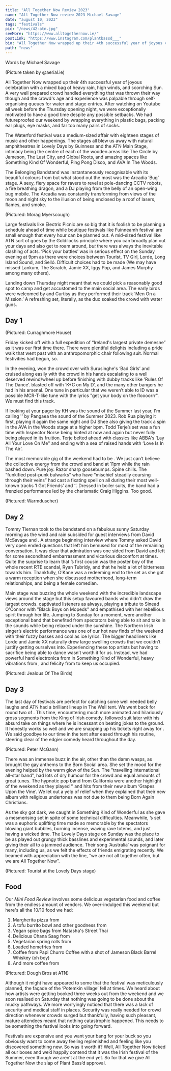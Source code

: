 ---
title: "All Together Now Review 2023"
name: "All Together Now review 2023 Michael Savage"
date: "august 10, 2023"
tags: "festivals"
pic: "/news/42-atn.jpg"
seeMore: "https://www.alltogethernow.ie/"
postLink: "https://www.instagram.com/plantbassd___"
bio: "All Together Now wrapped up their 4th successful year of joyous celebration with a mixed bag of heavy rain, high winds, and scorching Sun."
path: "news"
---

<p className="smallText">Words by Michael Savage</p>

<Picture src="/news/42-deer.jpg" alt="ATN at night with deer centre of image" size={1200} />
(Picture taken by @aerial.ie)

All Together Now wrapped up their 4th successful year of joyous celebration with a mixed bag of heavy rain, high winds, and scorching Sun. A very well prepared crowd handled everything that was thrown their way though and the crowd's age and experience was palpable through self-organising queues for water and stage entries. After watching <HoverLink url="https://www.youtube.com/@TPD" name="TPD TV" external /> on Youtube all week before the Thursday opening night, we were exceptionally motivated to have a good time despite any possible setbacks. We had futureproofed our weekend by wrapping everything in plastic bags, packing ear plugs, eye masks, and far too many pairs of socks.

The Waterford festival was a medium-sized affair with eighteen stages of music and other happenings. The stages all blew us away with natural amphitheatres in Lovely Days by Guinness and the ATN Main Stage, intimacy being the centre of each of the wooden areas like The Circle by Jameson, The Last City, and Global Roots, and amazing spaces like Something Kind Of Wonderful, Ping Pong Disco, and AVA In The Woods.

The Belonging Bandstand was instantaneously recognisable with its beautiful colours from <HoverLink url="www.instagram.com/moragmyerscough" name="Morag Myerscough" external /> but what stood out the most was the Arcadia ‘Bug’ stage. A sexy, fiery space for ravers to revel at pole-dancing CCTV robots, a fire breathing dragon, and a DJ playing from the belly of an open-wing bug mobile. The Arcadia was constantly transforming from views of the moon and night sky to the illusion of being enclosed by a roof of lasers, flames, and smoke.

<Picture src="/news/42-morag.jpg" alt="Morag Myerscough" size={1200} />
(Pictured: Morag Myerscough)

Large festivals like Electric Picnic are so big that it is foolish to be planning a schedule ahead of time while boutique festivals like Fuinneamh festival are small enough that every hour can be planned out. A mid-sized festival like ATN sort of goes by the Goldilocks principle where you can broadly plan out your days and also get to roam around, _but_ there was always the inevitable clashing of acts. ‘Pick your battles’ was in serious effect on the Sunday evening at 9pm as there were choices between Tourist, TV Girl, Lorde, Long Island Sound, and Selló. Difficult choices had to be made (We may have missed Lankum, The Scratch, Jamie XX, Iggy Pop, and James Murphy among many others).

Landing down Thursday night meant that we could pick a reasonably good spot to camp and get accustomed to the main social area. The early birds were welcomed by <HoverLink url="www.instagram.com/karimtamulol" name="Ahmed, With Love." external /> and Curtisy as they performed their track ‘Men On a Mission.’ A refreshing set, literally, as the duo soaked the crowd with water guns.

## Day 1

<Picture src="/news/42-house.jpg" alt="Curraghmore House" size={1200} />
(Pictured: Curraghmore House)

Friday kicked off with a full expedition of “Ireland's largest private demesne” as it was our first time there. There were plentiful delights including a pride walk that went past with an anthropomorphic chair following suit. Normal festivities had begun, so.

In the evening, <HoverLink url="www.instagram.com/rob__rua" name="Rob Rua" external /> won the crowd over with Surusinghe's ‘Bad Girls’ and cruised along easily with the crowd in his hands escalating to a well deserved rewind/wheel up before finishing with dubby tracks like 'Rules Of The Dance’. <HoverLink url="www.instagram.com/partiboi69" name="Partiboi69" external /> blasted off with ‘K+C on My D’, and the many other bangers he had in his arsenal. One tune in particular that we weren’t able to ID was a possible MCR-T-like tune with the lyrics "get your body on the floooorrr". We must find this track.

If looking at your pager by KH was the sound of the Summer last year, I'm calling '<HoverLink url="www.youtube.com/watch?v=C8Ct6P4k8Gc" name="Installation" external />' by Pangaea the sound of the Summer 2023. Rob Rua playing it first, <HoverLink url="www.instagram.com/toddterje" name="Todd Terje" external /> playing it again the same night and DJ Shee also giving the track a spin in the AVA in the Woods stage at a higher bpm. Todd Terje’s set was a fun time with Inspector Norse being hinted at now and again but never fully being played in its fruition. Terje belted ahead with classics like ABBA's ‘Lay All Your Love On Me" and ending with a sea of raised hands with ‘Love Is In The Air’.

The most memorable gig of the weekend had to be <HoverLink url="www.instagram.com/warmduscherr" name="Warmduscher" external />. We just can’t believe the collective energy from the crowd and band at 11pm while the rain bashed down. Pure joy. Razor sharp goosebumps. Spine chills. The “funkified post-punk bulwarks” who have “mischief steadily coursing through their veins” had cast a fixating spell on all during their most well-known tracks ‘I Got Friends’ and ‘<HoverLink url="www.youtube.com/watch?v=5-yMdaFUoR0" name="Midnight Dipper" external />’. Dressed in boiler suits, the band had a frenzied performance led by the charismatic Craig Higgins. Too good.

<Picture src="/news/42-warmduscher.png" alt="warmduscher" size={1200} />
(Pictured: Warmduscher)

## Day 2

Tommy Tiernan took to the bandstand on a fabulous sunny Saturday morning as the wind and rain subsided for guest interviews from David McSavage and <HoverLink url="www.instagram.com/deirdreokane123/" name="Deirdre O'Kane" external />. A strange beginning interview where Tommy asked David very open ended questions that left him bemused for most of the remaining conversation. It was clear that admiration was one sided from David and left for some secondhand embarrassment and vicarious discomfort at times. Quite the surprise to learn that <HoverLink url="www.instagram.com/therealdavidmcsavage" name="David McSavage" external />’s first cousin was the poster boy of the whole recent RTE scandal, Ryan Tubridy, and that he held a lot of bitterness towards him. Thankfully, O’Kane was a redeeming end to the set as she got a warm reception when she discussed motherhood, long-term relationships, and being a female comedian.

Main stage was buzzing the whole weekend with the incredible landscape views around the stage but this setup favoured bands who didn't draw the largest crowds. <HoverLink url="www.instagram.com/lisaoneillmusic" name="Lisa O'Neill" external /> captivated listeners as always, playing a tribute to Sinead O'Connor with "Black Boys on Mopeds" and empathised with her rebellious spirit through her life. Jumping to Sunday for a moment, <HoverLink url="www.instagram.com/jeliofthebirds" name="Jealous Of The Birds" external /> were another exceptional band that benefited from spectators being able to sit and take in the sounds while being relaxed under the sunshine. The Northern Irish singer’s electric performance was one of our hot new finds of the weekend with their fuzzy basses and cool as ice lyrics. The bigger headliners like Lorde and Jamie XX naturally drew large swelling crowds that we couldn’t justify getting ourselves into. Experiencing these top artists but having to sacrifice being able to dance wasn’t worth it for us. Instead, we had powerful hard electronica from <HoverLink url="www.instagram.com/danielmarkavery" name="Daniel Avery" external /> in Something Kind of Wonderful, heavy vibrations from <HoverLink url="www.instagram.com/ema_jg_" name="EMA" external />, and felicity from <HoverLink url="www.instagram.com/cariboumusic" name="Daphni" external /> to keep us occupied.

<Picture src="/news/42-jotb.jpg" alt="Jealous Of The Birds" size={1200} />
(Pictured: Jealous Of The Birds)

## Day 3

The last day of festivals are perfect for catching some well needed belly laughs and ATN had a brilliant lineup in The Well tent. We went back for round two of <HoverLink url="www.instagram.com/officialtommedian" name="Tommy Tiernan" external />. This time, encountering much more animated and hilariously gross segments from the King of Irish comedy. <HoverLink url="www.instagram.com/peterjmcgann" name="Peter McGann" external /> followed suit later with his absurd take on things where he is incessant on beating jokes to the ground. It honestly works so well and we are snapping up his tickets right away for <HoverLink url="www.ticketmaster.ie/peter-mcgann-vicar-street-dublin-tickets/venueartist/198259/5376805" name="Vicar Street on September 15th 2023" />. We said goodbye to our time in the tent after <HoverLink url="www.instagram.com/killersundy" name="Killian Sundermann" external /> eased through his routine, steering clear of the edgier comedy heard throughout the day.

<Picture src="/news/42-mcgann.jpg" alt="Peter McGann" size={1200} />
(Pictured: Peter McGann)

There was an immense buzz in the air, other than the damn wasps, as <HoverLink url="www.instagram.com/kellyanne_byrne" name="Kelly Anne Byrne" external /> brought the gay anthems to the Born Social area. She set the mood for the evening helped by the warm glow of the Sun. The "travelling international all-star band", <HoverLink url="www.instagram.com/tvgirl" name="TV Girl" external /> had lots of dry humour for the crowd and equal amounts of great tunes. The hypnotic pop band from California were another highlight of the weekend as they played ‘<HoverLink url="www.youtube.com/watch?v=ksEHfUof184" name="Lovers Rock" external />’ and hits from their new album ‘Grapes Upon the Vine’. We let out a yelp of relief when they explained that their new album with religious undertones was not due to them being Born Again Christians.

As the sky got dark, we caught <HoverLink url="www.instagram.com/kellyleeowens" name="Kelly Lee Owens" external /> in Something Kind of Wonderful as she gave a mesmerising set in spite of some technical difficulties. Meanwhile, <HoverLink url="www.instagram.com/tourist" name="Tourist" external />’s set was a euphoric uplifting time made so memorable by the spectators blowing giant bubbles, burning incense, waving rave totems, and just having a wicked time. The Lovely Days stage on Sunday was the place to be as <HoverLink url="www.instagram.com/beakbristol" name="BEAK>" external /> played out grungy thick basslines and experimental sounds, and later <HoverLink url="www.instagram.com/weareleboom" name="Le Boom" external /> giving their all to a jammed audience. Their song ‘Australia’ was poignant for many, including us, as we felt the effects of friends emigrating recently. We beamed with appreciation with the line, “we are not all together often, but we are All Together Now”.

<Picture src="/news/42-tourist.jpg" alt="Tourist at the Lovely Days stage" size={1200} />
(Pictured: Tourist at the Lovely Days stage)

## Food

Our _Mini Food Review_ involves some delicious vegetarian food and coffee from the endless amount of vendors. We over-indulged this weekend but here's all the 10/10 food we had:

1. Margherita pizza from <HoverLink url="www.instagram.com/thedoughbros" name="The Dough Bros" external />
2. A tofu burrito bowl and other goodness from <HoverLink url="www.instagram.com/theplantitfoodco" name="Plant-It Food Co." external />
3. Vegan spice bags from Natasha's Street Thai
4. Delicious Chana Saag from <HoverLink url="www.instagram.com/keralakitchen" name="Kerala Kitchen" external />
5. Vegetarian spring rolls from <HoverLink url="www.instagram.com/camilethai" name="Camile Thai" external />
6. Loaded homefries from <HoverLink url="www.instagram.com/mygoodnessfood" name="My Goodness" external />
7. Coffee from Papi Churro Coffee with a shot of Jameson Black Barrel Whiskey (oh boy)
8. And more coffee from <HoverLink url="www.instagram.com/caffeduomo.ie" name="Caffe Duomo" external />

<Picture src="/news/42-goodness.jpg" alt="Dough Bros building at all together now" size={1200} />
(Pictured: Dough Bros at ATN)

Although it might have appeared to some that the festival was meticulously planned, the façade of the ‘Potemkin village’ fell at times. We heard about how artists were getting booked three weeks out from the weekend and we soon realised on Saturday that nothing was going to be done about the mucky pathways. We more worryingly noticed that there was a lack of security and medical staff in places. Security was really needed for crowd direction whenever crowds surged but thankfully, having such pleasant, mature attendees meant that nothing catastrophic happened. This needs to be something the festival looks into going forward.

Festivals are expensive and you want your bang for your buck so you obviously want to come away feeling replenished and feeling like you discovered something new. So was it worth it? Well, All Together Now ticked all our boxes and we’d happily contend that it was the Irish festival of the Summer, even though we aren’t at the end yet. So for that we give All Together Now the slap of Plant Bass’d approval.
